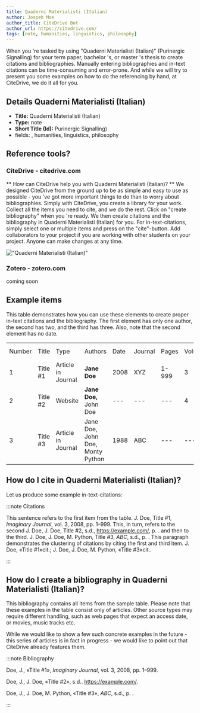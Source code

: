 ```yaml
---
title: Quaderni Materialisti (Italian)
author: Jospeh Moe
author_title: CiteDrive Bot
author_url: https://citedrive.com/
tags: [note, humanities, linguistics, philosophy]
---
```


When you 're tasked by using "Quaderni Materialisti (Italian)" (Purinergic Signalling) for your term paper, bachelor 's, or master 's thesis to create citations and bibliographies.
Manually entering bibliographies and in-text citations can be time-consuming and error-prone. And while we will try to present you some examples on how to do the referencing by hand, at CiteDrive, we do it all for you.

## Details  Quaderni Materialisti (Italian)
* **Title:** Quaderni Materialisti (Italian)
* **Type:** note
* **Short Title (Id):** Purinergic Signalling)
* fields: , humanities, linguistics, philosophy

## Reference tools?
### CiteDrive - citedrive.com
** How can CiteDrive help you with Quaderni Materialisti (Italian)? **
We designed CiteDrive from the ground up to be as simple and easy to use as possible - you 've got more important things to do than to worry about bibliographies. Simply with CiteDrive, you create a library for your work. Collect all the items you need to cite, and we do the rest. Click on "create bibliography" when you 're ready. We then create citations and the bibliography in Quaderni Materialisti (Italian) for you. For in-text-citations, simply select one or multiple items and press on the "cite"-button. Add collaborators to your project if you are working with other students on your project. Anyone can make changes at any time.


!["Quaderni Materialisti (Italian)"](images/quaderni-materialisti-italian.svg "Choose Quaderni Materialisti (Italian) in the CiteDrive App")

### Zotero - zotero.com

coming soon

## Example items

This table demonstrates how you can use these elements to create proper in-text citations and the bibliography. The first element has only one author, the second has two, and the third has three. Also, note that the second element has no date.


<table>
  <tr>
   <td>Number
   </td>
   <td>Title
   </td>
   <td>Type
   </td>
   <td>Authors
   </td>
   <td>Date
   </td>
   <td>Journal
   </td>
   <td>Pages
   </td>
   <td>Volume
   </td>
   <td>Issue
   </td>
   <td>Access Date
   </td>
  </tr>
  <tr>
   <td>1
   </td>
   <td>Title #1
   </td>
   <td>Article in Journal
   </td>
   <td><strong>Jane Doe</strong>
   </td>
   <td>2008
   </td>
   <td>XYZ
   </td>
   <td>1-999
   </td>
   <td>3
   </td>
   <td>2
   </td>
   <td>--
   </td>
  </tr>
  <tr>
   <td>
2
   </td>
   <td>Title #2
   </td>
   <td>Website
   </td>
   <td><strong>Jane Doe, </strong>John Doe
   </td>
   <td>---
   </td>
   <td>---
   </td>
   <td>---
   </td>
   <td>4
   </td>
   <td>---
   </td>
   <td>2020-05-01
   </td>
  </tr>
  <tr>
   <td>3
   </td>
   <td>Title #3
   </td>
   <td>Article in Journal
   </td>
   <td>Jane Doe, John Doe, Monty Python
   </td>
   <td>1988
   </td>
   <td>ABC
   </td>
   <td>---
   </td>
   <td>---
   </td>
   <td>16
   </td>
   <td>---
   </td>
  </tr>
</table>



## How do I cite in  Quaderni Materialisti (Italian)?

Let us produce some example in-text-citations:

:::note Citations


This sentence refers to the first item from the table. J. Doe, Title #1, <i>Imaginary Journal</i>, vol. 3, 2008, pp. 1–999. This, in turn, refers to the second J. Doe, J. Doe, Title #2, s.d., https://example.com/, p. .
and then to the third.  J. Doe, J. Doe, M. Python, Title #3, <i>ABC</i>, s.d., p. .
This paragraph demonstrates the clustering of citations by citing the first and third item. J. Doe, «Title #1»cit.; J. Doe, J. Doe, M. Python, «Title #3»cit..

:::

## How do I create a bibliography in Quaderni Materialisti (Italian)?

This bibliography contains all items from the sample table. Please note that these examples in the table consist only of articles. Other source types may require different handling, such as web pages that expect an access date, or movies, music tracks etc.

While we would like to show a few such concrete examples in the future - this series of articles is in fact in progress - we would like to point out that CiteDrive already features them.

:::note Bibliography

Doe, J., «Title #1», <i>Imaginary Journal</i>, vol. 3, 2008, pp. 1–999.

Doe, J., J. Doe, «Title #2», s.d.. https://example.com/.

Doe, J., J. Doe, M. Python, «Title #3», <i>ABC</i>, s.d., p. .



:::


        